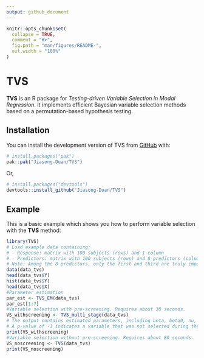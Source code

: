 ```yaml
---
output: github_document
---
```


<!-- README.md is generated from README.Rmd. Please edit that file -->

```r
knitr::opts_chunk$set(
  collapse = TRUE,
  comment = "#>",
  fig.path = "man/figures/README-",
  out.width = "100%"
)
```

# TVS

<!-- badges: start -->
<!-- badges: end -->

**TVS** is an R package for *Testing-driven Variable Selection in Modal Regression*.
It implements efficient Bayesian variable selection methods based on a permutation-based hypothesis testing.

## Installation

You can install the development version of TVS from [GitHub](https://github.com/) with:

``` r
# install.packages("pak")
pak::pak("Jiasong-Duan/TVS")
```

Or,
```r
# install.packages("devtools")
devtools::install_github("Jiasong-Duan/TVS")
```

## Example

This is a basic example which shows you how to perform variable selection with the **TVS** method:

```r
library(TVS)
# Load example data containing:
# - Response: matrix with 100 subjects (rows) and 1 column
# - Predictors: matrix with 100 subjects (rows) and 8 predictors (columns)
# Note: Among the 8 predictors, only the first and third are truly important predictors
data(data_tvs)
head(data_tvs$Y)
hist(data_tvs$Y)
head(data_tvs$X)
#Parameter estimation
par_est <- TVS_EM(data_tvs)
par_est[1:7]
#Variable selection with pre-screening. Requires about 30 seconds.
VS_withscreening <- TVS_multi_stage(data_tvs)
# The output contains estimated parameters, including beta, beta0, nu, gamma, selected variables and p-values for each predictor
# A p-value of -1 indicates a variable that was not selected during the initial two screening steps.
print(VS_withscreening)
#Variable selection without pre-screening. Requires about 80 seconds.
VS_noscreening <- TVS(data_tvs)
print(VS_noscreening)
```


